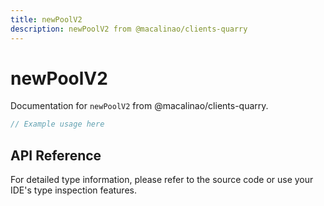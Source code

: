 ```yaml
---
title: newPoolV2
description: newPoolV2 from @macalinao/clients-quarry
---
```


# newPoolV2

Documentation for `newPoolV2` from @macalinao/clients-quarry.

```typescript
// Example usage here
```

## API Reference

For detailed type information, please refer to the source code or use your IDE's type inspection features.
